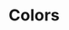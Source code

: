 

<Meta title="Color/Colors" />

# Colors

<ColorPalette>
  <ColorItem
    title="theme.color.liteBlue"
    subtitle="LiteBlue"
    colors={[color.liteBlue]}
  />
  <ColorItem title="theme.color.blue" subtitle="Blue" colors={[color.blue]} />
  <ColorItem
    title="theme.color.darkBlue"
    subtitle="DarkBlue"
    colors={[color.darkBlue]}
  />
  <ColorItem title="theme.color.error" subtitle="Red" colors={[color.error]} />
  <ColorItem
    title="theme.color.success"
    subtitle="Green"
    colors={[color.success]}
  />
  <ColorItem
    title="theme.color.warning"
    subtitle="Yellow"
    colors={[color.warning]}
  />
  <ColorItem
    title="theme.color.skyblue"
    subtitle="Yellow"
    colors={[color.skyblue]}
  />
  <ColorItem
    title="Gray"
    colors={[
      color.gray10,
      color.gray20,
      color.gray30,
      color.gray40,
      color.gray50,
      color.gray60,
      color.gray70,
      color.gray80,
      color.gray90,
    ]}
  />
</ColorPalette>
